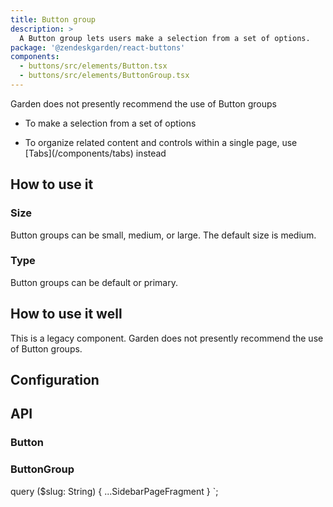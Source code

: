 ```yaml
---
title: Button group
description: >
  A Button group lets users make a selection from a set of options.
package: '@zendeskgarden/react-buttons'
components:
  - buttons/src/elements/Button.tsx
  - buttons/src/elements/ButtonGroup.tsx
---
```


<Alert title="Deprecated" type="warning">
  Garden does not presently recommend the use of Button groups
</Alert>

<Usage>
  <Use>
    <ul>
      <li>To make a selection from a set of options</li>
    </ul>
  </Use>
  <Misuse>
    <ul>
      <li>
        <Markdown>
          To organize related content and controls within a single page, use
          [Tabs](/components/tabs) instead
        </Markdown>
      </li>
    </ul>
  </Misuse>
</Usage>

## How to use it

### Size

Button groups can be small, medium, or large. The default size is medium.


<CodeExample code={ButtonGroupSizeCode}>
  <ButtonGroupSize />
</CodeExample>

### Type

Button groups can be default or primary.


<CodeExample code={ButtonGroupTypeCode}>
  <ButtonGroupType />
</CodeExample>

## How to use it well

This is a legacy component. Garden does not presently recommend the use of Button groups.

## Configuration

<Configuration reactPackage={props.data.mdx.package} components={props.data.mdx.components} />

## API

### Button

<Component components={props.data.mdx.components} componentName="button" />

<PropSheet components={props.data.mdx.components} componentName="button" />

### ButtonGroup

<Component components={props.data.mdx.components} componentName="buttonGroup" />

<PropSheet components={props.data.mdx.components} componentName="buttonGroup" />


  query ($slug: String) {
    ...SidebarPageFragment
  }
`;
